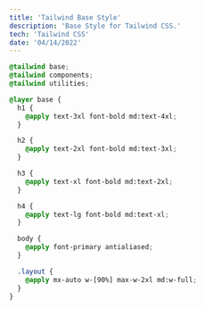 ```yaml
---
title: 'Tailwind Base Style'
description: 'Base Style for Tailwind CSS.'
tech: 'Tailwind CSS'
date: '04/14/2022'
---
```


```css
@tailwind base;
@tailwind components;
@tailwind utilities;

@layer base {
  h1 {
    @apply text-3xl font-bold md:text-4xl;
  }

  h2 {
    @apply text-2xl font-bold md:text-3xl;
  }

  h3 {
    @apply text-xl font-bold md:text-2xl;
  }

  h4 {
    @apply text-lg font-bold md:text-xl;
  }

  body {
    @apply font-primary antialiased;
  }

  .layout {
    @apply mx-auto w-[90%] max-w-2xl md:w-full;
  }
}
```
